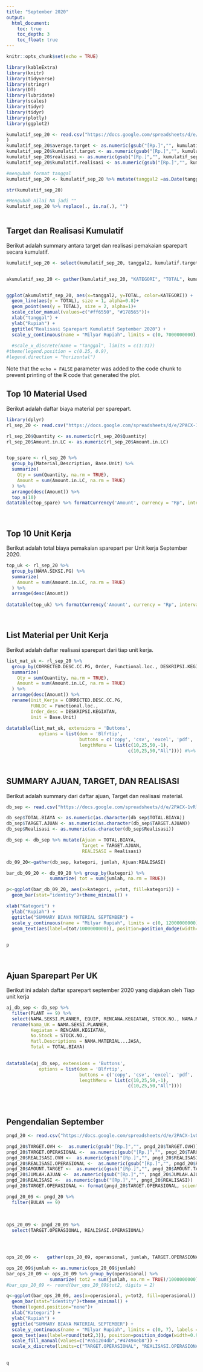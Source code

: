 ```yaml
---
title: "September 2020"
output:
  html_document:
    toc: true
    toc_depth: 3
    toc_float: true
---
```


```r
knitr::opts_chunk$set(echo = TRUE)
```

```r
library(kableExtra)
library(knitr)
library(tidyverse)
library(stringr)
library(DT)
library(lubridate)
library(scales)
library(tidyr)
library(tidyr)
library(plotly)
library(ggplot2)

kumulatif_sep_20 <- read.csv("https://docs.google.com/spreadsheets/d/e/2PACX-1vQUYsfUgVYlVMpSWUj0U20y7GjAFgdPdNQhMxry-_31ekA_9i1KIlNHoiDgI0H0N1ady3g2SGQUICBU/pub?gid=1958899369&single=true&output=csv"
)
kumulatif_sep_20$average.target <- as.numeric(gsub("[Rp.]","", kumulatif_sep_20$average.target))
kumulatif_sep_20$kumulatif.target <- as.numeric(gsub("[Rp.]","", kumulatif_sep_20$kumulatif.target))
kumulatif_sep_20$realisasi <- as.numeric(gsub("[Rp.]","", kumulatif_sep_20$realisasi))
kumulatif_sep_20$kumulatif.realisasi <- as.numeric(gsub("[Rp.]","", kumulatif_sep_20$kumulatif.realisasi))

#mengubah format tanggal
kumulatif_sep_20 <- kumulatif_sep_20 %>% mutate(tanggal2 =as.Date(tanggal, format= '%d/%m/%y'))

str(kumulatif_sep_20)

#Mengubah nilai NA jadi ""
kumulatif_sep_20 %>% replace(., is.na(.), "")
                

```

## Target dan Realisasi Kumulatif
Berikut adalah  summary antara target dan realisasi pemakaian sparepart secara kumulatif.


```r
kumulatif_sep_20 <- select(kumulatif_sep_20, tanggal2, kumulatif.target, kumulatif.realisasi)


akumulatif_sep_20 <- gather(kumulatif_sep_20, "KATEGORI", "TOTAL", kumulatif.target:kumulatif.realisasi)


ggplot(akumulatif_sep_20, aes(x=tanggal2, y=TOTAL, color=KATEGORI)) +
  geom_line(aes(y = TOTAL), size = 1, alpha=0.8)+
  geom_point(aes(y = TOTAL), size = 2, alpha=1)+
  scale_color_manual(values=c("#ff6550", "#178565"))+
  xlab("tanggal") +
  ylab("Rupiah") +
  ggtitle("Realisasi Sparepart Kumulatif September 2020") +
  scale_y_continuous(name = "Milyar Rupiah", limits = c(0, 7000000000), labels = scales::comma)
  
  #scale_x_discrete(name = "Tanggal", limits = c(1:31))
#theme(legend.position = c(0.25, 0.9),
#legend.direction = "horizontal")
```

Note that the `echo = FALSE` parameter was added to the code chunk to prevent printing of the R code that generated the plot.
$~$
$~$  
    
    
 
## Top 10 Material Used  
Berikut adalah daftar biaya material per sparepart.

```r
library(dplyr)
rl_sep_20 <- read.csv("https://docs.google.com/spreadsheets/d/e/2PACX-1vQUYsfUgVYlVMpSWUj0U20y7GjAFgdPdNQhMxry-_31ekA_9i1KIlNHoiDgI0H0N1ady3g2SGQUICBU/pub?gid=0&single=true&output=csv")

rl_sep_20$Quantity <- as.numeric(rl_sep_20$Quantity)
rl_sep_20$Amount.in.LC <- as.numeric(rl_sep_20$Amount.in.LC)


top_spare <- rl_sep_20 %>%
  group_by(Material,Description, Base.Unit) %>%
  summarize(
    Qty = sum(Quantity, na.rm = TRUE),
    Amount = sum(Amount.in.LC, na.rm = TRUE)
  ) %>%
  arrange(desc(Amount)) %>%
  top_n(10)
datatable(top_spare) %>% formatCurrency('Amount', currency = "Rp", interval = 3, mark = ",", digits = 2, dec.mark = getOption("OutDec"), before = TRUE)
```
  
  
$~$
$~$
  

    
## Top 10 Unit Kerja  
Berikut adalah total biaya pemakaian sparepart per Unit kerja September 2020.

```r


top_uk <- rl_sep_20 %>%
  group_by(NAMA.SEKSI.PG) %>%
  summarize(
    Amount = sum(Amount.in.LC, na.rm = TRUE)
  ) %>%
  arrange(desc(Amount)) 
 
datatable(top_uk) %>% formatCurrency('Amount', currency = "Rp", interval = 3, mark = ",", digits = 2, dec.mark = getOption("OutDec"), before = TRUE)
```
$~$
$~$

## List Material per Unit Kerja  
Berikut adalah daftar realisasi sparepart dari tiap unit kerja.
```r


list_mat_uk <- rl_sep_20 %>%
  group_by(CORRECTED.DESC.CC.PG, Order, Functional.loc., DESKRIPSI.KEGIATAN,  Material,Description, Base.Unit) %>%
  summarize(
    Qty = sum(Quantity, na.rm = TRUE),
    Amount = sum(Amount.in.LC, na.rm = TRUE)
  ) %>%
  arrange(desc(Amount)) %>%
  rename(Unit_Kerja = CORRECTED.DESC.CC.PG,
         FUNLOC = Functional.loc.,
         Order_desc = DESKRIPSI.KEGIATAN,
         Unit = Base.Unit)
 
datatable(list_mat_uk, extensions = 'Buttons',
            options = list(dom = 'Blfrtip',
                           buttons = c('copy', 'csv', 'excel', 'pdf', 'print'),
                           lengthMenu = list(c(10,25,50,-1),
                                             c(10,25,50,"All")))) #%>% formatCurrency('Amount', currency = "Rp", interval = 3, mark = ",", digits = 2, dec.mark = getOption("OutDec"), before = TRUE)
```

$~$

## SUMMARY AJUAN, TARGET, DAN REALISASI 
Berikut adalah summary dari daftar ajuan, Target dan realisasi material.


```r

db_sep <- read.csv("https://docs.google.com/spreadsheets/d/e/2PACX-1vRluAGgaJnIMXTovQBTozWFZYeVroT8cgZwmH6DdmiGBJ3bKbR_82Y0zJgimGh-HqOIpZVP7x3OgIGU/pub?gid=0&single=true&output=csv")

db_sep$TOTAL.BIAYA <- as.numeric(as.character(db_sep$TOTAL.BIAYA))
db_sep$TARGET.AJUAN <- as.numeric(as.character(db_sep$TARGET.AJUAN))
db_sep$Realisasi <- as.numeric(as.character(db_sep$Realisasi))

db_sep <- db_sep %>% mutate(Ajuan = TOTAL.BIAYA,
                            Target = TARGET.AJUAN,
                            REALISASI = Realisasi)

db_09_20<-gather(db_sep, kategori, jumlah, Ajuan:REALISASI)

bar_db_09_20 <- db_09_20 %>% group_by(kategori) %>%
                summarize( tot = sum(jumlah, na.rm = TRUE)) 

p<-ggplot(bar_db_09_20, aes(x=kategori, y=tot, fill=kategori)) +
  geom_bar(stat="identity")+theme_minimal() +

xlab("Kategori") +
  ylab("Rupiah") +
  ggtitle("SUMMARY BIAYA MATERIAL SEPTEMBER") +
  scale_y_continuous(name = "Milyar Rupiah", limits = c(0, 12000000000), labels = scales::comma) +
  geom_text(aes(label=(tot/1000000000)), position=position_dodge(width=0.9), vjust=-0.25)
   

p


```
$~$
$~$



## Ajuan Sparepart Per UK  
Berikut ini adalah daftar sparepart september 2020 yang diajukan oleh Tiap unit kerja 

```r
aj_db_sep <- db_sep %>% 
  filter(PLANT == 9) %>%
  select(NAMA.SEKSI.PLANNER, EQUIP, RENCANA.KEGIATAN, STOCK.NO., NAMA.MATERIAL...JASA, SAT, QTY, TOTAL.BIAYA ) %>%
  rename(Nama_UK = NAMA.SEKSI.PLANNER,
         Kegiatan = RENCANA.KEGIATAN,
         No.Stock = STOCK.NO.,
         Matl.Descriptions = NAMA.MATERIAL...JASA,
         Total = TOTAL.BIAYA)
  

datatable(aj_db_sep, extensions = 'Buttons',
            options = list(dom = 'Blfrtip',
                           buttons = c('copy', 'csv', 'excel', 'pdf', 'print'),
                           lengthMenu = list(c(10,25,50,-1),
                                             c(10,25,50,"All"))))



```
$~$
$~$


## Pengendalian September

```r


pngd_20 <- read.csv("https://docs.google.com/spreadsheets/d/e/2PACX-1vQX9qk5moha5zWUNA1D0xtHRm2x41u1jsl3DxloLAwuZ0lXXGcjf-wcI7PXUSx0YcXIJDXVZsRgEXNR/pub?gid=0&single=true&output=csv")

pngd_20$TARGET.OVH <-  as.numeric(gsub("[Rp.]","", pngd_20$TARGET.OVH))
pngd_20$TARGET.OPERASIONAL <-  as.numeric(gsub("[Rp.]","", pngd_20$TARGET.OPERASIONAL))
pngd_20$REALISASI.OVH <-  as.numeric(gsub("[Rp.]","", pngd_20$REALISASI.OVH))
pngd_20$REALISASI.OPERASIONAL <-  as.numeric(gsub("[Rp.]","", pngd_20$REALISASI.OPERASIONAL))
pngd_20$AMOUNT.TARGET <-  as.numeric(gsub("[Rp.]","", pngd_20$AMOUNT.TARGET))
pngd_20$JUMLAH.AJUAN <-  as.numeric(gsub("[Rp.]","", pngd_20$JUMLAH.AJUAN))
pngd_20$REALISASI <-  as.numeric(gsub("[Rp.]","", pngd_20$REALISASI))
pngd_20$TARGET.OPERASIONAL <- format(pngd_20$TARGET.OPERASIONAL, scientific=FALSE)

pngd_20_09 <- pngd_20 %>% 
  filter(BULAN == 9)
  
  
  
ops_20_09 <- pngd_20_09 %>%
  select(TARGET.OPERASIONAL, REALISASI.OPERASIONAL)




ops_20_09 <-   gather(ops_20_09, operasional, jumlah, TARGET.OPERASIONAL:REALISASI.OPERASIONAL)

ops_20_09$jumlah <- as.numeric(ops_20_09$jumlah)
bar_ops_20_09 <- ops_20_09 %>% group_by(operasional) %>%
                summarize( tot2 = sum(jumlah, na.rm = TRUE)/1000000000) 
#bar_ops_20_09 <- round(bar_ops_20_09$tot2, digits = 2)

q<-ggplot(bar_ops_20_09, aes(x=operasional, y=tot2, fill=operasional)) +
  geom_bar(stat="identity")+theme_minimal() +
  theme(legend.position="none")+
  xlab("Kategori") +
  ylab("Rupiah") +
  ggtitle("SUMMARY BIAYA MATERIAL SEPTEMBER") +
  scale_y_continuous(name = "Milyar Rupiah", limits = c(0, 7), labels = scales::comma) +
  geom_text(aes(label=round(tot2,3)), position=position_dodge(width=0.9), vjust=1.5, color="white") +
  scale_fill_manual(values=c("#a51204db","#47494eb8")) +
  scale_x_discrete(limits=c("TARGET.OPERASIONAL", "REALISASI.OPERASIONAL"), labels = c("Target","Realisasi"))
   

q



```
